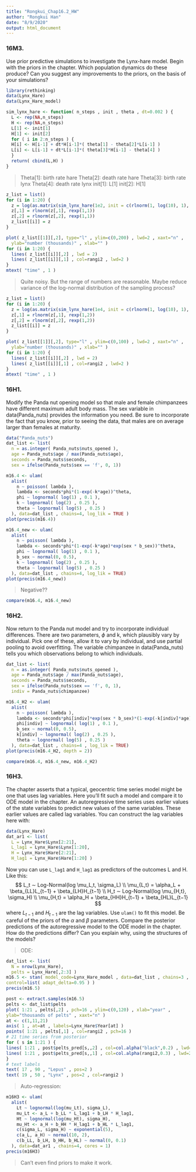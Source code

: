 ```yaml
---
title: "Rongkui_Chap16.2_HW"
author: "Rongkui Han"
date: "8/9/2020"
output: html_document
---
```


### 16M3. 
Use prior predictive simulations to investigate the Lynx-hare model. Begin with the priors in the chapter. Which population dynamics do these produce? Can you suggest any improvements to the priors, on the basis of your simulations?

```r
library(rethinking)
data(Lynx_Hare)
data(Lynx_Hare_model) 
```

```r
sim_lynx_hare <- function( n_steps , init , theta , dt=0.002 ) {
  L <- rep(NA,n_steps)
  H <- rep(NA,n_steps)
  L[1] <- init[1]
  H[1] <- init[2]
  for ( i in 2:n_steps ) {
  H[i] <- H[i-1] + dt*H[i-1]*( theta[1] - theta[2]*L[i-1] )
  L[i] <- L[i-1] + dt*L[i-1]*( theta[3]*H[i-1] - theta[4] )
  }
  return( cbind(L,H) )
}
```

> Theta[1]: birth rate hare
  Theta[2]: death rate hare
  Theta[3]: birth rate lynx
  Theta[4]: death rate lynx
  init[1]: L[1]
  init[2]: H[1]
  
```r
z_list = list()
for (i in 1:20) {
  z = log(as.matrix(sim_lynx_hare(1e2, init = c(rlnorm(1, log(10), 1), rlnorm(1, log(10), 1)), theta = c(abs(rnorm(1, 0.7, 0.5)),abs(rnorm(1, 0.05, 0.05)),abs(rnorm(1, 0.05, 0.05)),abs(rnorm(1, 1, 0.5))))) %*% diag(rbeta(2, 2, 18)))
  z[,1] = rlnorm(z[,1], rexp(1,1))
  z[,2] = rlnorm(z[,2], rexp(1,1))
  z_list[[i]] = z
}
```

```r
plot( z_list[[1]][,2], type="l" , ylim=c(0,200) , lwd=2 , xaxt="n" ,
  ylab="number (thousands)" , xlab="" )
for (i in 1:20) {
  lines( z_list[[i]][,2] , lwd = 2)
  lines( z_list[[i]][,1] , col=rangi2 , lwd=2 )
}
mtext( "time" , 1 )
```

> Quite noisy. But the range of numbers are reasonable. Maybe reduce variance of the log-normal distribution of the sampling process?

  
```r
z_list = list()
for (i in 1:20) {
  z = log(as.matrix(sim_lynx_hare(1e4, init = c(rlnorm(1, log(10), 1), rlnorm(1, log(10), 1)), theta = c(abs(rnorm(1, 0.7, 0.5)),abs(rnorm(1, 0.05, 0.05)),abs(rnorm(1, 0.05, 0.05)),abs(rnorm(1, 1, 0.5))))) %*% diag(rbeta(2, 2, 18)))
  z[,1] = rlnorm(z[,1], rexp(1,2))
  z[,2] = rlnorm(z[,2], rexp(1,2))
  z_list[[i]] = z
}
```

```r
plot( z_list[[1]][,2], type="l" , ylim=c(0,100) , lwd=2 , xaxt="n" ,
  ylab="number (thousands)" , xlab="" )
for (i in 1:20) {
  lines( z_list[[i]][,2] , lwd = 2)
  lines( z_list[[i]][,1] , col=rangi2 , lwd=2 )
}
mtext( "time" , 1 )
```

### 16H1.

Modify the Panda nut opening model so that male and female chimpanzees have different
maximum adult body mass. The sex variable in data(Panda_nuts) provides the information you need. Be sure to incorporate the fact that you know, prior to seeing the data, that males are on average larger than females at maturity.    
```r
data("Panda_nuts")
dat_list <- list( 
  n = as.integer( Panda_nuts$nuts_opened ),
  age = Panda_nuts$age / max(Panda_nuts$age),
  seconds = Panda_nuts$seconds, 
  sex = ifelse(Panda_nuts$sex == 'f', 0, 1))

m16.4 <- ulam(
  alist(
    n ~ poisson( lambda ),
    lambda <- seconds*phi*(1-exp(-k*age))^theta,
    phi ~ lognormal( log(1) , 0.1 ),
    k ~ lognormal( log(2) , 0.25 ),
    theta ~ lognormal( log(5) , 0.25 )
  ), data=dat_list , chains=4, log_lik = TRUE )
plot(precis(m16.4))
```

```r
m16.4_new <- ulam(
  alist(
    n ~ poisson( lambda ),
    lambda <- seconds*phi*(1-exp(-k*age)*exp(sex * b_sex))^theta,
    phi ~ lognormal( log(1) , 0.1 ),
    b_sex ~ normal(0, 0.5),
    k ~ lognormal( log(2) , 0.25 ),
    theta ~ lognormal( log(5) , 0.25 )
  ), data=dat_list , chains=4, log_lik = TRUE)
plot(precis(m16.4_new))
```

> Negative??

```r
compare(m16.4, m16.4_new)
```


### 16H2. 

Now return to the Panda nut model and try to incorporate individual differences. There are two parameters, $\phi$ and k, which plausibly vary by individual. Pick one of these, allow it to vary by individual, and use partial pooling to avoid overfitting. The variable chimpanzee in data(Panda_nuts) tells you which observations belong to which individuals.

```r
dat_list <- list( 
  n = as.integer( Panda_nuts$nuts_opened ),
  age = Panda_nuts$age / max(Panda_nuts$age),
  seconds = Panda_nuts$seconds, 
  sex = ifelse(Panda_nuts$sex == 'f', 0, 1),
  indiv = Panda_nuts$chimpanzee)

m16.4_H2 <- ulam(
  alist(
    n ~ poisson( lambda ),
    lambda <- seconds*phi[indiv]*exp(sex * b_sex)*(1-exp(-k[indiv]*age))^theta,
    phi[indiv] ~ lognormal( log(1) , 0.1 ),
    b_sex ~ normal(0, 0.5),
    k[indiv] ~ lognormal( log(2) , 0.25 ),
    theta ~ lognormal( log(5) , 0.25 )
  ), data=dat_list , chains=4 , log_lik = TRUE)
plot(precis(m16.4_H2, depth = 2))
```

```r
compare(m16.4, m16.4_new, m16.4_H2)
```


### 16H3. 
The chapter asserts that a typical, geocentric time series model might be one that uses lag variables. Here you’ll fit such a model and compare it to ODE model in the chapter. An autoregressive time series uses earlier values of the state variables to predict new values of the same variables. These earlier values are called lag variables. You can construct the lag variables here with:
```r
data(Lynx_Hare) 
dat_ar1 <- list(
  L = Lynx_Hare$Lynx[2:21],
  L_lag1 = Lynx_Hare$Lynx[1:20],
  H = Lynx_Hare$Hare[2:21],
  H_lag1 = Lynx_Hare$Hare[1:20] )
```

Now you can use `L_lag1` and `H_lag1` as predictors of the outcomes L and H. Like this:
$$
L_t ∼ Log-Normal(log \mu_L,t, \sigma_L) \\
\mu_{L,t} = \alpha_L + \beta_{LL}L_{t−1} + \beta_{LH}H_{t−1} \\
H_t ∼ Log-Normal(log \mu_{H,t}, \sigma_H) \\
\mu_{H,t} = \alpha_H + \beta_{HH}H_{t−1} + \beta_{HL}L_{t−1}
$$
where $L_{t−1}$ and $H_{t−1}$ are the lag variables. Use `ulam()` to fit this model. Be careful of the priors of the $\alpha$ and $\beta$ parameters. Compare the posterior predictions of the autoregressive model to the ODE model in the chapter. How do the predictions differ? Can you explain why, using the structures of the models?

> ODE: 

```r
dat_list <- list(
  N = nrow(Lynx_Hare),
  pelts = Lynx_Hare[,2:3] )
m16.5 <- stan( model_code=Lynx_Hare_model , data=dat_list , chains=3 , cores=3 ,
control=list( adapt_delta=0.95 ) )
precis(m16.5)
```

```r
post <- extract.samples(m16.5)
pelts <- dat_list$pelts
plot( 1:21 , pelts[,2] , pch=16 , ylim=c(0,120) , xlab="year" ,
ylab="thousands of pelts" , xaxt="n" )
at <- c(1,11,21)
axis( 1 , at=at , labels=Lynx_Hare$Year[at] )
points( 1:21 , pelts[,1] , col=rangi2 , pch=16 )
# 21 time series from posterior
for ( s in 1:21 ) {
lines( 1:21 , post$pelts_pred[s,,2] , col=col.alpha("black",0.2) , lwd=2 )
lines( 1:21 , post$pelts_pred[s,,1] , col=col.alpha(rangi2,0.3) , lwd=2 )
}
# text labels
text( 17 , 90 , "Lepus" , pos=2 )
text( 19 , 50 , "Lynx" , pos=2 , col=rangi2 )
```


> Auto-regression:

```r
m16H3 <- ulam(
  alist(
    Lt ~ lognormal(log(mu_Lt), sigma_L),
    mu_Lt <- a_L + b_LL * L_lag1 + b_LH * H_lag1,
    Ht ~ lognormal(log(mu_Ht), sigma_H),
    mu_Ht <- a_H + b_HH * H_lag1 + b_HL * L_lag1,
    c(sigma_L, sigma_H) ~ exponential(5),
    c(a_L, a_H) ~ normal(10, 2),
    c(b_LL, b_LH, b_HH, b_HL) ~ normal(0, 0.1)
  ), data=dat_ar1 , chains=4, cores = 1)
precis(m16H3)
```

> Can't even find priors to make it work. 
